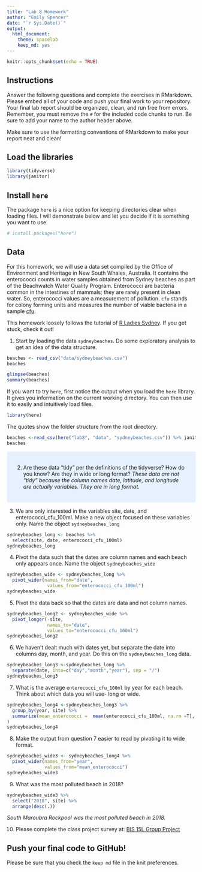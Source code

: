 ```yaml
---
title: "Lab 8 Homework"
author: "Emily Spencer"
date: "`r Sys.Date()`"
output:
  html_document: 
    theme: spacelab
    keep_md: yes
---
```


```r
knitr::opts_chunk$set(echo = TRUE)
```

## Instructions
Answer the following questions and complete the exercises in RMarkdown. Please embed all of your code and push your final work to your repository. Your final lab report should be organized, clean, and run free from errors. Remember, you must remove the `#` for the included code chunks to run. Be sure to add your name to the author header above.  

Make sure to use the formatting conventions of RMarkdown to make your report neat and clean!  

## Load the libraries
```r
library(tidyverse)
library(janitor)
``` 

## Install `here`
The package `here` is a nice option for keeping directories clear when loading files. I will demonstrate below and let you decide if it is something you want to use.  
```r
# install.packages("here")
```

## Data
For this homework, we will use a data set compiled by the Office of Environment and Heritage in New South Whales, Australia. It contains the enterococci counts in water samples obtained from Sydney beaches as part of the Beachwatch Water Quality Program. Enterococci are bacteria common in the intestines of mammals; they are rarely present in clean water. So, enterococci values are a measurement of pollution. `cfu` stands for colony forming units and measures the number of viable bacteria in a sample [cfu](https://en.wikipedia.org/wiki/Colony-forming_unit).   

This homework loosely follows the tutorial of [R Ladies Sydney](https://rladiessydney.org/). If you get stuck, check it out!  

1. Start by loading the data `sydneybeaches`. Do some exploratory analysis to get an idea of the data structure.
```r
beaches <- read_csv("data/sydneybeaches.csv")
beaches
```
```r
glimpse(beaches)
summary(beaches)
```

If you want to try `here`, first notice the output when you load the `here` library. It gives you information on the current working directory. You can then use it to easily and intuitively load files.
```r
library(here)
```

The quotes show the folder structure from the root directory.
```r
beaches <-read_csv(here("lab8", "data", "sydneybeaches.csv")) %>% janitor::clean_names()
beaches
```
<style>
div.blue { background-color:#e6f0ff; border-radius: 5px; padding: 20px;}
</style>
<div class = "blue">

2. Are these data "tidy" per the definitions of the tidyverse? How do you know? Are they in wide or long format?
*These data are not "tidy" because the column names date, latitude, and longitude are actually variables. They are in long format.* 
</div>

3. We are only interested in the variables site, date, and enterococci_cfu_100ml. Make a new object focused on these variables only. Name the object `sydneybeaches_long`
```r
sydneybeaches_long <- beaches %>% 
  select(site, date, enterococci_cfu_100ml)
sydneybeaches_long
```


4. Pivot the data such that the dates are column names and each beach only appears once. Name the object `sydneybeaches_wide`
```r
sydneybeaches_wide <- sydneybeaches_long %>% 
  pivot_wider(names_from="date",
               values_from="enterococci_cfu_100ml")
sydneybeaches_wide

```


5. Pivot the data back so that the dates are data and not column names.
```r
sydneybeaches_long2 <- sydneybeaches_wide %>% 
  pivot_longer(-site,
               names_to="date",
               values_to="enterococci_cfu_100ml")
sydneybeaches_long2
```


6. We haven't dealt much with dates yet, but separate the date into columns day, month, and year. Do this on the `sydneybeaches_long` data.
```r
sydneybeaches_long3 <-sydneybeaches_long %>% 
  separate(date, into=c("day","month","year"), sep = "/")
sydneybeaches_long3
```


7. What is the average `enterococci_cfu_100ml` by year for each beach. Think about which data you will use- long or wide.
```r
sydneybeaches_long4 <-sydneybeaches_long3 %>% 
  group_by(year, site) %>% 
  summarize(mean_enterococci =  mean(enterococci_cfu_100ml, na.rm =T), .groups="keep"
)
sydneybeaches_long4
```


8. Make the output from question 7 easier to read by pivoting it to wide format.
```r
sydneybeaches_wide3 <- sydneybeaches_long4 %>% 
  pivot_wider(names_from="year",
              values_from="mean_enterococci")
sydneybeaches_wide3
```


9. What was the most polluted beach in 2018?
```r
sydneybeaches_wide3 %>% 
  select("2018", site) %>% 
  arrange(desc(.))

```
*South Maroubra Rockpool was the most polluted beach in 2018.* 

10. Please complete the class project survey at: [BIS 15L Group Project](https://forms.gle/H2j69Z3ZtbLH3efW6)


## Push your final code to GitHub!
Please be sure that you check the `keep md` file in the knit preferences.   